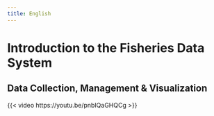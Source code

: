 ```yaml
---
title: English
---
```


# Introduction to the Fisheries Data System
## Data Collection, Management & Visualization



{{< video https://youtu.be/pnbIQaGHQCg >}}